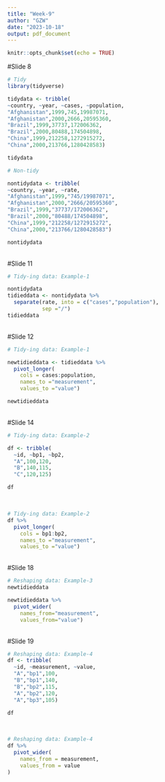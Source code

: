 ```yaml
---
title: "Week-9"
author: "GZW"
date: "2023-10-18"
output: pdf_document
---
```


```r
knitr::opts_chunk$set(echo = TRUE)
```

#Slide 8
```r
# Tidy
library(tidyverse)

tidydata <- tribble(
~country, ~year, ~cases, ~population,
"Afghanistan",1999,745,19987071,
"Afghanistan",2000,2666,20595360,
"Brazil",1999,37737,172006362,
"Brazil",2000,80488,174504898,
"China",1999,212258,1272915272,
"China",2000,213766,1280428583)

tidydata
```
```r
# Non-tidy

nontidydata <- tribble(
~country, ~year, ~rate,
"Afghanistan",1999,"745/19987071",
"Afghanistan",2000,"2666/20595360",
"Brazil",1999,"37737/172006362",
"Brazil",2000,"80488/174504898",
"China",1999,"212258/1272915272",
"China",2000,"213766/1280428583")

nontidydata
```
<br>
#Slide 11
```r
# Tidy-ing data: Example-1

nontidydata
tidieddata <- nontidydata %>%
  separate(rate, into = c("cases","population"),
           sep ="/")
tidieddata
```
<br>
#Slide 12
```r
# Tidy-ing data: Example-1

newtidieddata <- tidieddata %>%
  pivot_longer(
    cols = cases:population,
    names_to ="measurement",
    values_to ="value")

newtidieddata

```
<br>
#Slide 14
<br>
```r
# Tidy-ing data: Example-2

df <- tribble(
  ~id, ~bp1, ~bp2,
  "A",100,120,
  "B",140,115,
  "C",120,125)

df
```
<br>
```r
# Tidy-ing data: Example-2
df %>%
  pivot_longer(
    cols = bp1:bp2,
    names_to ="measurement",
    values_to ="value")
```
<br>
#Slide 18
```r
# Reshaping data: Example-3
newtidieddata

newtidieddata %>%
  pivot_wider(
    names_from="measurement",
    values_from="value")

```
<br>
#Slide 19
```r
# Reshaping data: Example-4
df <- tribble(
  ~id, ~measurement, ~value,
  "A","bp1",100,
  "B","bp1",140,
  "B","bp2",115,
  "A","bp2",120,
  "A","bp3",105)

df

```
<br>
```r
# Reshaping data: Example-4
df %>%
  pivot_wider(
    names_from = measurement,
    values_from = value
)
```
